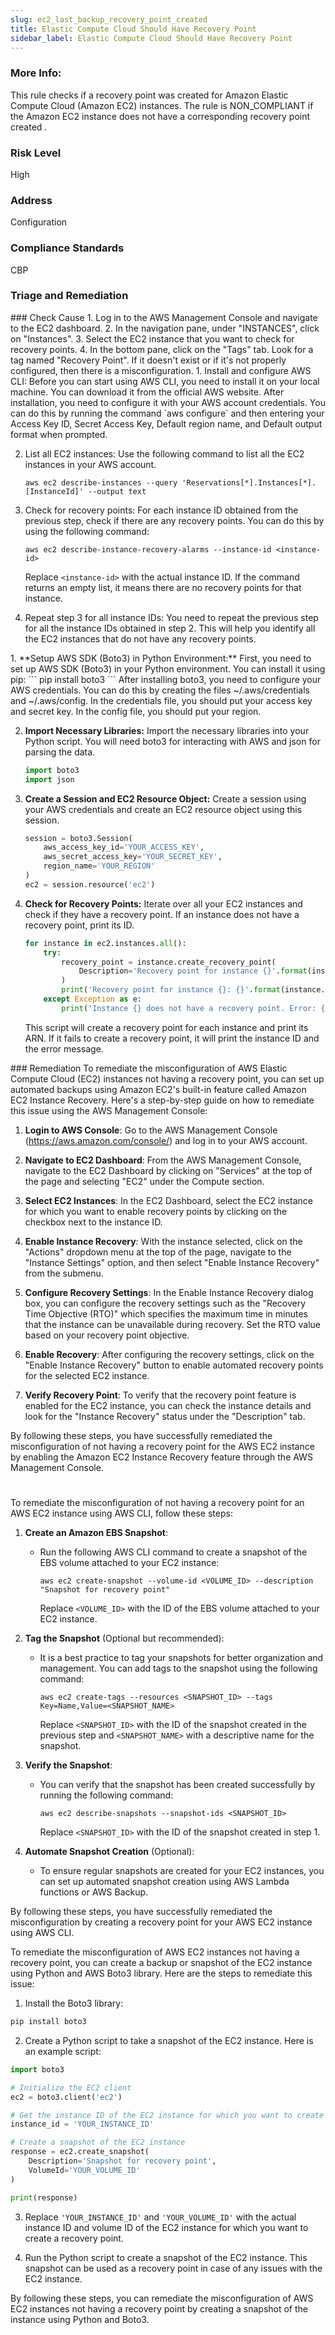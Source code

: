 ```yaml
---
slug: ec2_last_backup_recovery_point_created
title: Elastic Compute Cloud Should Have Recovery Point
sidebar_label: Elastic Compute Cloud Should Have Recovery Point
---
```


### More Info:

This rule checks if a recovery point was created for Amazon Elastic Compute Cloud (Amazon EC2) instances. The rule is NON_COMPLIANT if the Amazon EC2 instance does not have a corresponding recovery point created .

### Risk Level

High

### Address

Configuration

### Compliance Standards

CBP


### Triage and Remediation
<Tabs>

<Tab title='Cause'>
### Check Cause
<AccordionGroup>
<Accordion title='Using Console' defaultOpen='true'>
1. Log in to the AWS Management Console and navigate to the EC2 dashboard.
2. In the navigation pane, under "INSTANCES", click on "Instances".
3. Select the EC2 instance that you want to check for recovery points.
4. In the bottom pane, click on the "Tags" tab. Look for a tag named "Recovery Point". If it doesn't exist or if it's not properly configured, then there is a misconfiguration.
</Accordion>

<Accordion title='Using CLI'>
1. Install and configure AWS CLI: Before you can start using AWS CLI, you need to install it on your local machine. You can download it from the official AWS website. After installation, you need to configure it with your AWS account credentials. You can do this by running the command `aws configure` and then entering your Access Key ID, Secret Access Key, Default region name, and Default output format when prompted.

2. List all EC2 instances: Use the following command to list all the EC2 instances in your AWS account.

   ```
   aws ec2 describe-instances --query 'Reservations[*].Instances[*].[InstanceId]' --output text
   ```

3. Check for recovery points: For each instance ID obtained from the previous step, check if there are any recovery points. You can do this by using the following command:

   ```
   aws ec2 describe-instance-recovery-alarms --instance-id <instance-id>
   ```

   Replace `<instance-id>` with the actual instance ID. If the command returns an empty list, it means there are no recovery points for that instance.

4. Repeat step 3 for all instance IDs: You need to repeat the previous step for all the instance IDs obtained in step 2. This will help you identify all the EC2 instances that do not have any recovery points.
</Accordion>

<Accordion title='Using Python'>
1. **Setup AWS SDK (Boto3) in Python Environment:**
   First, you need to set up AWS SDK (Boto3) in your Python environment. You can install it using pip:
   ```
   pip install boto3
   ```
   After installing boto3, you need to configure your AWS credentials. You can do this by creating the files ~/.aws/credentials and ~/.aws/config. In the credentials file, you should put your access key and secret key. In the config file, you should put your region.

2. **Import Necessary Libraries:**
   Import the necessary libraries into your Python script. You will need boto3 for interacting with AWS and json for parsing the data.
   ```python
   import boto3
   import json
   ```

3. **Create a Session and EC2 Resource Object:**
   Create a session using your AWS credentials and create an EC2 resource object using this session.
   ```python
   session = boto3.Session(
       aws_access_key_id='YOUR_ACCESS_KEY',
       aws_secret_access_key='YOUR_SECRET_KEY',
       region_name='YOUR_REGION'
   )
   ec2 = session.resource('ec2')
   ```

4. **Check for Recovery Points:**
   Iterate over all your EC2 instances and check if they have a recovery point. If an instance does not have a recovery point, print its ID.
   ```python
   for instance in ec2.instances.all():
       try:
           recovery_point = instance.create_recovery_point(
               Description='Recovery point for instance {}'.format(instance.id)
           )
           print('Recovery point for instance {}: {}'.format(instance.id, recovery_point['RecoveryPointArn']))
       except Exception as e:
           print('Instance {} does not have a recovery point. Error: {}'.format(instance.id, str(e)))
   ```
   This script will create a recovery point for each instance and print its ARN. If it fails to create a recovery point, it will print the instance ID and the error message.
</Accordion>
</AccordionGroup>
</Tab>

<Tab title='Remediation'>
### Remediation
<AccordionGroup>
<Accordion title='Using Console' defaultOpen='true'>
To remediate the misconfiguration of AWS Elastic Compute Cloud (EC2) instances not having a recovery point, you can set up automated backups using Amazon EC2's built-in feature called Amazon EC2 Instance Recovery. Here's a step-by-step guide on how to remediate this issue using the AWS Management Console:

1. **Login to AWS Console**: Go to the AWS Management Console (https://aws.amazon.com/console/) and log in to your AWS account.

2. **Navigate to EC2 Dashboard**: From the AWS Management Console, navigate to the EC2 Dashboard by clicking on "Services" at the top of the page and selecting "EC2" under the Compute section.

3. **Select EC2 Instances**: In the EC2 Dashboard, select the EC2 instance for which you want to enable recovery points by clicking on the checkbox next to the instance ID.

4. **Enable Instance Recovery**: With the instance selected, click on the "Actions" dropdown menu at the top of the page, navigate to the "Instance Settings" option, and then select "Enable Instance Recovery" from the submenu.

5. **Configure Recovery Settings**: In the Enable Instance Recovery dialog box, you can configure the recovery settings such as the "Recovery Time Objective (RTO)" which specifies the maximum time in minutes that the instance can be unavailable during recovery. Set the RTO value based on your recovery point objective.

6. **Enable Recovery**: After configuring the recovery settings, click on the "Enable Instance Recovery" button to enable automated recovery points for the selected EC2 instance.

7. **Verify Recovery Point**: To verify that the recovery point feature is enabled for the EC2 instance, you can check the instance details and look for the "Instance Recovery" status under the "Description" tab.

By following these steps, you have successfully remediated the misconfiguration of not having a recovery point for the AWS EC2 instance by enabling the Amazon EC2 Instance Recovery feature through the AWS Management Console.

#
</Accordion>

<Accordion title='Using CLI'>
To remediate the misconfiguration of not having a recovery point for an AWS EC2 instance using AWS CLI, follow these steps:

1. **Create an Amazon EBS Snapshot**:
   - Run the following AWS CLI command to create a snapshot of the EBS volume attached to your EC2 instance:
     ```
     aws ec2 create-snapshot --volume-id <VOLUME_ID> --description "Snapshot for recovery point"
     ```
     Replace `<VOLUME_ID>` with the ID of the EBS volume attached to your EC2 instance.

2. **Tag the Snapshot** (Optional but recommended):
   - It is a best practice to tag your snapshots for better organization and management. You can add tags to the snapshot using the following command:
     ```
     aws ec2 create-tags --resources <SNAPSHOT_ID> --tags Key=Name,Value=<SNAPSHOT_NAME>
     ```
     Replace `<SNAPSHOT_ID>` with the ID of the snapshot created in the previous step and `<SNAPSHOT_NAME>` with a descriptive name for the snapshot.

3. **Verify the Snapshot**:
   - You can verify that the snapshot has been created successfully by running the following command:
     ```
     aws ec2 describe-snapshots --snapshot-ids <SNAPSHOT_ID>
     ```
     Replace `<SNAPSHOT_ID>` with the ID of the snapshot created in step 1.

4. **Automate Snapshot Creation** (Optional):
   - To ensure regular snapshots are created for your EC2 instances, you can set up automated snapshot creation using AWS Lambda functions or AWS Backup.

By following these steps, you have successfully remediated the misconfiguration by creating a recovery point for your AWS EC2 instance using AWS CLI.
</Accordion>

<Accordion title='Using Python'>
To remediate the misconfiguration of AWS EC2 instances not having a recovery point, you can create a backup or snapshot of the EC2 instance using Python and AWS Boto3 library. Here are the steps to remediate this issue:

1. Install the Boto3 library:
```bash
pip install boto3
```

2. Create a Python script to take a snapshot of the EC2 instance. Here is an example script:

```python
import boto3

# Initialize the EC2 client
ec2 = boto3.client('ec2')

# Get the instance ID of the EC2 instance for which you want to create a snapshot
instance_id = 'YOUR_INSTANCE_ID'

# Create a snapshot of the EC2 instance
response = ec2.create_snapshot(
    Description='Snapshot for recovery point',
    VolumeId='YOUR_VOLUME_ID'
)

print(response)
```

3. Replace `'YOUR_INSTANCE_ID'` and `'YOUR_VOLUME_ID'` with the actual instance ID and volume ID of the EC2 instance for which you want to create a recovery point.

4. Run the Python script to create a snapshot of the EC2 instance. This snapshot can be used as a recovery point in case of any issues with the EC2 instance.

By following these steps, you can remediate the misconfiguration of AWS EC2 instances not having a recovery point by creating a snapshot of the instance using Python and Boto3.
</Accordion>

</AccordionGroup>
</Tab>
</Tabs>

